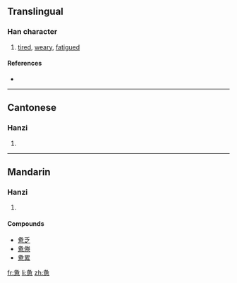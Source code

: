 {{also|憊}}
==Translingual==

===Han character===
{{Han char|rn=61|rad=心|as=08|sn=12|four=|canj=竹水田心 (HEWP)}}

# [[tired]], [[weary]], [[fatigued]]

====References====
* {{Han ref|kx=0392.181|hdz=42311.200|uh=60EB|ud=24811}}

----

==Cantonese==

===Hanzi===
{{yue-hanzi|jyut=|y=baai6, bei6|tra=憊}}

# {{defn|Cantonese|sort=心08}}

----

==Mandarin==

===Hanzi===
{{cmn-hanzi|tra=憊|pin=[[bèi]] ([[bei4]])|wg=pei<sup>4</sup>}}

# {{defn|Mandarin|sort=心08}}

====Compounds====
* [[惫乏]]
* [[惫倦]]
* [[惫累]]

[[fr:惫]]
[[li:惫]]
[[zh:惫]]